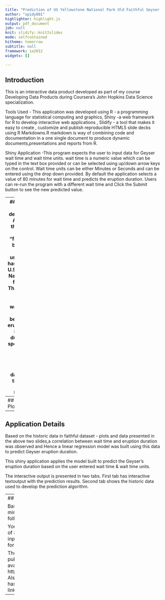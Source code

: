 ```yaml
---
title: "Prediction of US Yellowstone National Park Old Faithful Geyser's eruption duration"
author: "spidy001"
highlighter: highlight.js
output: pdf_document
job: null
knit: slidify::knit2slides
mode: selfcontained
hitheme: tomorrow
subtitle: null
framework: io2012
widgets: []

---
```

## Introduction
This is an interactive data product developed as part of my course Developing 
Data Products during Coursera's John Hopkins Data Science specialization.

Tools Used - This application was developed using R - a programming 
language for statistical computing and graphics, Shiny -a web framework for R 
to develop interactive web applications , Slidify - a tool that makes it easy 
to create , customize and publish reproducible HTML5 slide decks using R 
Markdowns.R markdown is  way of combining code and documentation in a one single 
document to produce dynamic documents,presentations and reports from R.

Shiny Application -This program expects the user to input data for Geyser wait 
time and wait time units. wait time is a numeric value  which can be typed in the
text box provided or can be selected using up/down arrow keys on the control.
Wait time units can be either Minutes or Seconds and can be entered using the 
drop down provided. By default the application selects a value of 80 minutes for 
wait time and predicts the eruption duration. Users can re-run the program with 
a different wait time and Click the Submit button to see the new predicted value.

--- 
## Data Summary 
Data Used to develop Prediction Algorithm - For this application a dataset 
called "faithful" from R's built in package datasets was used.This dataset has 
data specific to U.S.A's Yellowstone National Park's Old faithful Geyser.
This dataset shows two variables eruptions and waiting. waiting is the wait time 
between Geyser's eruptions.eruptions is the eruption duration after the specified 
wait time. Both these variables are mentioned in minutes in the datset.
Sample of this data can be found below
```r
head(faithful)
```

---
## Historic Data Plots
```r
plot(faithful$waiting,faithful$eruptions,
                     xlab = "Wait time till next eruption (in minutes)",
                     ylab = "Eruption duration(in minutes)",
                     main = "YellowStone National Park Old faithful Geyser 
                        Waiting time till next eruption Vs Eruption duration")
```

---
## Application Details
Based on the historic data in faithful dataset - plots and data presented in the above two slides,a correlation between wait time and eruption duration was observed and Hence a linear regression model was built using this data
to predict Geyser eruption duration.

This shiny application applies the model built to predict the Geyser's eruption duration based on the user entered wait time & wait time units. 

The interactive output is presented in two tabs. First tab has interactive textoutput with the 
prediction results. Second tab shows the historic data used to develop the prediction algorithm.


---
## Results

Based on the default wait time of 80 minutes the application produced the 
following output in the first tab.
 

You have entered a Geyser wait time of 80   Minutes .
Based on your input,the Geyser is expected to erupt  for the duration of 4.17622 minutes 


The final application has been published to the shiny server and is 
available at the  link  https://spidy001.shinyapps.io/Project/   
Also all related shiny application code has been deployed to github. 
The links can be found below.


---
